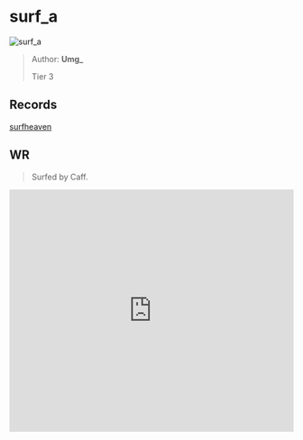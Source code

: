 
# surf_a

![surf_a](https://raw.githubusercontent.com/Sayt123/SurfMapPics/Maps-and-bonuses/csgo/surf_a.jpg)

> Author: **Umg_**
>
> Tier 3

## Records

[surfheaven](https://surfheaven.eu/map/surf_a)

## WR

> Surfed by Caff.

<iframe
width="100%"
height="430"
src="https://www.youtube.com/embed/CEUR3FgERY0"
frameborder="0"
allow="accelerometer; autoplay; clipboard-write; encrypted-media; gyroscope; picture-in-picture"
allowFullScreen
/>

```md

[Surf Timer] - merry christmas finished in 01:33:74 (WR -00:00:59). Improving by 00:01:11
[Surf Timer] - merry christmas beat the map record! Rank: 1/692

Previous WR holder: tato


```
                
